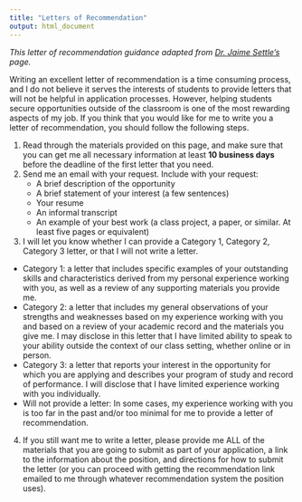 ```yaml
---
title: "Letters of Recommendation"
output: html_document
---
```


*This letter of recommendation guidance adapted from [Dr. Jaime Settle's](https://jsettle.people.wm.edu/rec-letters.html) page.*

Writing an excellent letter of recommendation is a time consuming process, and I do not believe it serves the interests of students to provide letters that will not be helpful in application processes. However, helping students secure opportunities outside of the classroom is one of the most rewarding aspects of my job. If you think that you would like for me to write you a letter of recommendation, you should follow the following steps.

1.  Read through the materials provided on this page, and make sure that you can get me all necessary information at least **10 business days** before the deadline of the first letter that you need.
2.  Send me an email with your request. Include with your request:
    -   A brief description of the opportunity
    -   A brief statement of your interest (a few sentences)
    -   Your resume
    -   An informal transcript
    -   An example of your best work (a class project, a paper, or similar. At least five pages or equivalent)

3.  I will let you know whether I can provide a Category 1, Category 2, Category 3 letter, or that I will not write a letter.

-   Category 1: a letter that includes specific examples of your outstanding skills and characteristics derived from my personal experience working with you, as well as a review of any supporting materials you provide me.
-   Category 2: a letter that includes my general observations of your strengths and weaknesses based on my experience working with you and based on a review of your academic record and the materials you give me. I may disclose in this letter that I have limited ability to speak to your ability outside the context of our class setting, whether online or in person.
-   Category 3: a letter that reports your interest in the opportunity for which you are applying and describes your program of study and record of performance. I will disclose that I have limited experience working with you individually.
-   Will not provide a letter: In some cases, my experience working with you is too far in the past and/or too minimal for me to provide a letter of recommendation.

4.  If you still want me to write a letter, please provide me ALL of the materials that you are going to submit as part of your application, a link to the information about the position, and directions for how to submit the letter (or you can proceed with getting the recommendation link emailed to me through whatever recommendation system the position uses).
